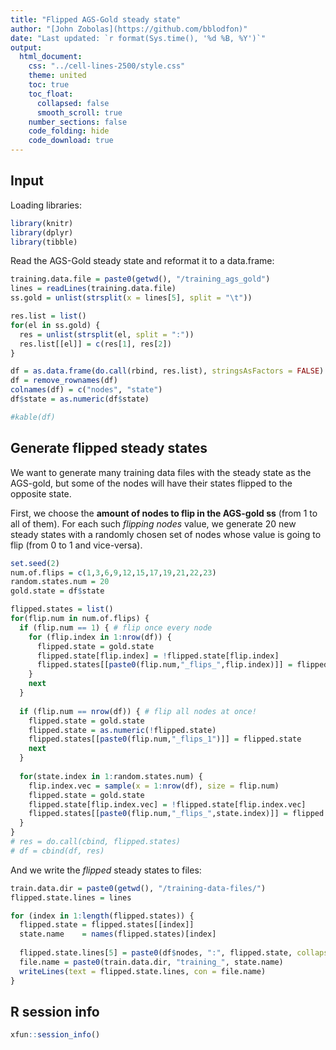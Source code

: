 ```yaml
---
title: "Flipped AGS-Gold steady state"
author: "[John Zobolas](https://github.com/bblodfon)"
date: "Last updated: `r format(Sys.time(), '%d %B, %Y')`"
output:
  html_document:
    css: "../cell-lines-2500/style.css"
    theme: united
    toc: true
    toc_float:
      collapsed: false
      smooth_scroll: true
    number_sections: false
    code_folding: hide
    code_download: true
---
```


## Input {-}

Loading libraries:
```r
library(knitr)
library(dplyr)
library(tibble)
```

Read the AGS-Gold steady state and reformat it to a data.frame:
```r
training.data.file = paste0(getwd(), "/training_ags_gold")
lines = readLines(training.data.file)
ss.gold = unlist(strsplit(x = lines[5], split = "\t"))

res.list = list()
for(el in ss.gold) {
  res = unlist(strsplit(el, split = ":"))
  res.list[[el]] = c(res[1], res[2])
}

df = as.data.frame(do.call(rbind, res.list), stringsAsFactors = FALSE)
df = remove_rownames(df)
colnames(df) = c("nodes", "state")
df$state = as.numeric(df$state)

#kable(df)
```

## Generate flipped steady states

We want to generate many training data files with the steady state as the AGS-gold, but some of the nodes will have their states flipped to the opposite state. 

First, we choose the **amount of nodes to flip in the AGS-gold ss** (from $1$ to all of them). For each such *flipping nodes* value, we generate $20$ new steady states with a randomly chosen set of nodes whose value is going to flip (from 0 to 1 and vice-versa).

```r
set.seed(2)
num.of.flips = c(1,3,6,9,12,15,17,19,21,22,23)
random.states.num = 20
gold.state = df$state

flipped.states = list()
for(flip.num in num.of.flips) {
  if (flip.num == 1) { # flip once every node
    for (flip.index in 1:nrow(df)) {
      flipped.state = gold.state
      flipped.state[flip.index] = !flipped.state[flip.index]
      flipped.states[[paste0(flip.num,"_flips_",flip.index)]] = flipped.state
    }
    next
  }
  
  if (flip.num == nrow(df)) { # flip all nodes at once!
    flipped.state = gold.state
    flipped.state = as.numeric(!flipped.state)
    flipped.states[[paste0(flip.num,"_flips_1")]] = flipped.state
    next
  }
  
  for(state.index in 1:random.states.num) {
    flip.index.vec = sample(x = 1:nrow(df), size = flip.num)
    flipped.state = gold.state
    flipped.state[flip.index.vec] = !flipped.state[flip.index.vec]
    flipped.states[[paste0(flip.num,"_flips_",state.index)]] = flipped.state
  }
}
# res = do.call(cbind, flipped.states)
# df = cbind(df, res)
```

And we write the *flipped* steady states to files:
```r
train.data.dir = paste0(getwd(), "/training-data-files/")
flipped.state.lines = lines

for (index in 1:length(flipped.states)) {
  flipped.state = flipped.states[[index]]
  state.name    = names(flipped.states)[index]
  
  flipped.state.lines[5] = paste0(df$nodes, ":", flipped.state, collapse = "\t")
  file.name = paste0(train.data.dir, "training_", state.name)
  writeLines(text = flipped.state.lines, con = file.name)
}
```


## R session info {-}

```r
xfun::session_info()
```
